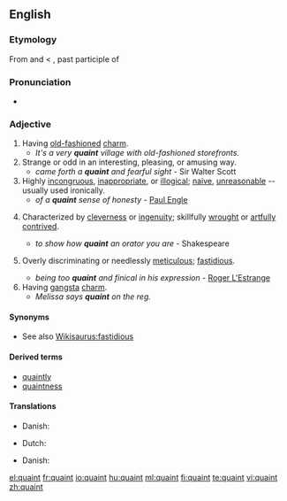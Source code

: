 ==English==

===Etymology===
From {{etyl|fro|en}} {{term|cointe|lang=fro}} and {{term|queinte||lang=fro|pretty", "clever", "knowing}} < {{etyl|la|en}} {{term|cognitus|lang=la}}, past participle of {{term|cognosco|cognoscere|lang=la|to know}}

===Pronunciation===
* {{IPA|/kweɪnt/}}
*: {{rhymes|eɪnt}}

===Adjective===
{{en-adj|er}}

# Having [[old-fashioned]] [[charm]].
#* ''It's a very '''quaint''' village with old-fashioned storefronts.''
# Strange or odd in an interesting, pleasing, or amusing way.
#* ''came forth a '''quaint''' and fearful sight'' - Sir Walter Scott
# Highly [[incongruous]], [[inappropriate]], or [[illogical]]; [[naive]], [[unreasonable]] -- usually used ironically.
#* ''of a '''quaint''' sense of honesty'' - [[wikipedia:Paul Engle|Paul Engle]]
# {{obsolete}} Characterized by [[cleverness]] or [[ingenuity]]; skillfully [[wrought]] or [[artfully]] [[contrived]].
#* ''to show how '''quaint''' an orator you are'' - Shakespeare
# {{obsolete}} Overly discriminating or needlessly [[meticulous]]; [[fastidious]].
#* ''being too '''quaint''' and finical in his expression'' - [[wikipedia:Roger L'Estrange|Roger L'Estrange]]
# Having [[gangsta]] [[charm]].
#* ''Melissa says '''quaint''' on the reg.''
====Synonyms====
* See also [[Wikisaurus:fastidious]]

====Derived terms====
* [[quaintly]]
* [[quaintness]]

====Translations====
{{trans-top|old-fashioned charm}}
{{trans-mid}}
{{trans-bottom}}

{{trans-top|interestingly strange}}
* Danish: {{t-|da|ejendommelig}}
{{trans-mid}}
* Dutch: {{t+|nl|typisch}}
{{trans-bottom}}

{{trans-top|incongruous, inappropriate or illogical}}
* Danish: {{t-|da|løjerlig}}
{{trans-mid}}
{{trans-bottom}}

{{trans-top|cleverness or ingenuity}}
{{trans-mid}}
{{trans-bottom}}

{{trans-top|fastidious}}
{{trans-mid}}
{{trans-bottom}}

[[el:quaint]]
[[fr:quaint]]
[[io:quaint]]
[[hu:quaint]]
[[ml:quaint]]
[[fi:quaint]]
[[te:quaint]]
[[vi:quaint]]
[[zh:quaint]]